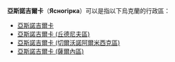'''亞斯諾吉爾卡'''（'''Ясногірка'''）可以是指以下烏克蘭的行政區：

* [[亞斯諾吉爾卡|亞斯諾吉爾卡]]
* [[亞斯諾吉爾卡_(丘德尼夫區)|亞斯諾吉爾卡 (丘德尼夫區)]]
* [[亞斯諾吉爾卡_(切爾沃諾阿爾米西克區)|亞斯諾吉爾卡 (切爾沃諾阿爾米西克區)]]
* [[亞斯諾吉爾卡_(薩爾內區)|亞斯諾吉爾卡 (薩爾內區)]]
{{disambig|Ясногірка|cat=六字地名消歧義}}